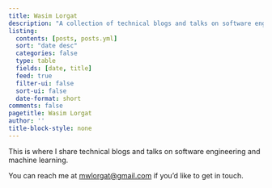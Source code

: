 ```yaml
---
title: Wasim Lorgat
description: "A collection of technical blogs and talks on software engineering and machine learning."
listing:
  contents: [posts, posts.yml]
  sort: "date desc"
  categories: false
  type: table
  fields: [date, title]
  feed: true
  filter-ui: false
  sort-ui: false
  date-format: short
comments: false
pagetitle: Wasim Lorgat
author: ''
title-block-style: none
---
```


This is where I share technical blogs and talks on software engineering and machine learning.

You can reach me at [mwlorgat\@gmail.com](mailto:mwlorgat@gmail.com){data-analytics="\"Consulting: Click\""} if you'd like to get in touch.

[Mastodon verification](https://sigmoid.social/@seem){rel="me" style="display: none"}